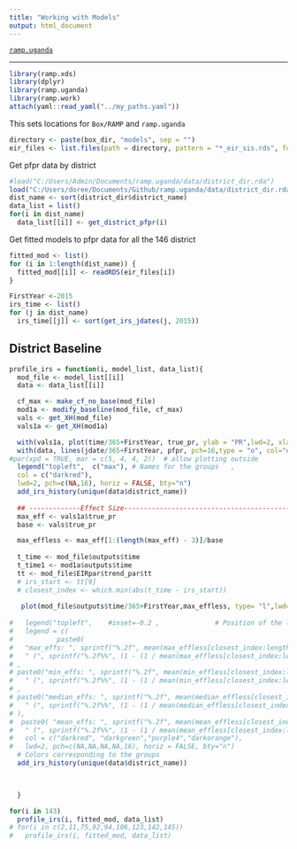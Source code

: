 ```yaml
---
title: "Working with Models"
output: html_document
---
```


[`ramp.uganda`](../index.html)

***


```r
library(ramp.xds)
library(dplyr)
library(ramp.uganda)
library(ramp.work)
attach(yaml::read_yaml("../my_paths.yaml")) 
``` 

This sets locations for `Box/RAMP` and `ramp.uganda` 

```r
directory <- paste(box_dir, "models", sep = "") 
eir_files <- list.files(path = directory, pattern = "*_eir_sis.rds", full.names = TRUE)
```

Get pfpr data by district 
```r
#load("C:/Users/Admin/Documents/ramp.uganda/data/district_dir.rda")
load("C:/Users/doree/Documents/Github/ramp.uganda/data/district_dir.rda")
dist_name <- sort(district_dir$district_name)
data_list = list()
for(i in dist_name)
  data_list[[i]] <- get_district_pfpr(i)
```

Get fitted models to pfpr data for all the 146 district
```r
fitted_mod <- list()
for (i in 1:length(dist_name)) {
  fitted_mod[[i]] <- readRDS(eir_files[i])
}
```

```r
FirstYear <-2015
irs_time <- list()
for (j in dist_name)
  irs_time[[j]] <- sort(get_irs_jdates(j, 2015))
```

## District Baseline

```r
profile_irs = function(i, model_list, data_list){
  mod_file <- model_list[[i]]
  data <- data_list[[i]]

  cf_max <- make_cf_no_base(mod_file)
  mod1a <- modify_baseline(mod_file, cf_max) 
  vals <- get_XH(mod_file)
  vals1a <- get_XH(mod1a)

  with(vals1a, plot(time/365+FirstYear, true_pr, ylab = "PR",lwd=2, xlab = "Time", main=unique(data$district_name), type = "l", ylim = c(0,1), col="darkred"))
  with(data, lines(jdate/365+FirstYear, pfpr, pch=16,type = "o", col="darkblue"))
#par(xpd = TRUE, mar = c(5, 4, 4, 2))  # allow plotting outside
  legend("topleft",  c("max"), # Names for the groups   , 
  col = c("darkred"),
  lwd=2, pch=c(NA,16), horiz = FALSE, bty="n") 
  add_irs_history(unique(data$district_name))
 
  ## -------------Effect Size--------------------------------------------------------------------------
  max_eff <- vals1a$true_pr
  base <- vals$true_pr

  max_effless <- max_eff[1:(length(max_eff) - 3)]/base
 
  t_time <- mod_file$outputs$time
  t_time1 <- mod1a$outputs$time
  tt <- mod_file$EIRpar$trend_par$tt
  # irs_start <- tt[9]
  # closest_index <- which.min(abs(t_time - irs_start))
  
   plot(mod_file$outputs$time/365+FirstYear,max_effless, type= "l",lwd= 2, col="darkred" , main=unique(data$district_name), xlab = "Time", ylab = "Effect Sizes", ylim = c(0, max(max_effless)) )
  
#   legend("topleft",    #inset=-0.2 ,              # Position of the legend
#   legend = c(
#           paste0(
#   "max_effs: ", sprintf("%.2f", mean(max_effless[closest_index:length(t_time)], na.rm = TRUE)),
#   " (", sprintf("%.2f%%", (1 - (1 / mean(max_effless[closest_index:length(t_time)], na.rm = TRUE))) * 100)," reduction)")
# ,
# paste0("min_effs: ", sprintf("%.2f", mean(min_effless[closest_index:length(t_time)], na.rm = TRUE)),
#   " (", sprintf("%.2f%%", (1 - (1 / mean(min_effless[closest_index:length(t_time)], na.rm = TRUE))) * 100),")")
# ,
# paste0("median_effs: ", sprintf("%.2f", mean(median_effless[closest_index:length(t_time)], na.rm = TRUE)),
#   " (", sprintf("%.2f%%", (1 - (1 / mean(median_effless[closest_index:length(t_time)], na.rm = TRUE))) * 100),")"
# ),
#  paste0( "mean_effs: ", sprintf("%.2f", mean(mean_effless[closest_index:length(t_time)], na.rm = TRUE)),
#   " (", sprintf("%.2f%%", (1 - (1 / mean(mean_effless[closest_index:length(t_time)], na.rm = TRUE))) * 100),")")),
#   col = c("darkred", "darkgreen","purple4","darkorange"),
#   lwd=2, pch=c(NA,NA,NA,NA,16), horiz = FALSE, bty="n") 
  # Colors corresponding to the groups
  add_irs_history(unique(data$district_name))
  


  }

```

```r
for(i in 143)
  profile_irs(i, fitted_mod, data_list)
# for(i in c(2,11,75,92,94,106,123,142,145))
#   profile_irs(i, fitted_mod, data_list)
```

